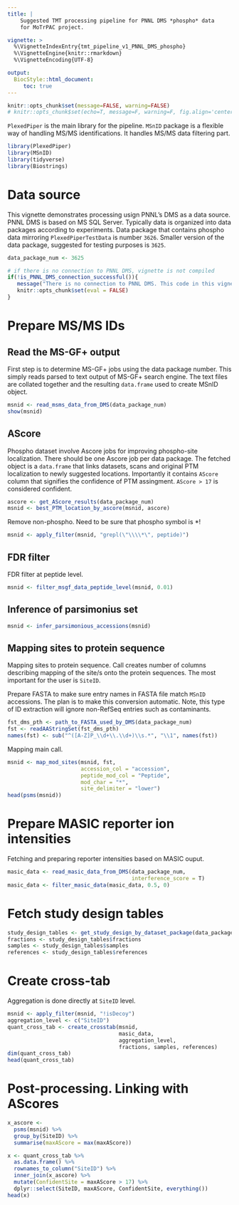```yaml
---
title: |
    Suggested TMT processing pipeline for PNNL DMS *phospho* data
    for MoTrPAC project.

vignette: >
  %\VignetteIndexEntry{tmt_pipeline_v1_PNNL_DMS_phospho}
  %\VignetteEngine{knitr::rmarkdown}
  %\VignetteEncoding{UTF-8}

output:
  BiocStyle::html_document:
     toc: true
---
```



```r
knitr::opts_chunk$set(message=FALSE, warning=FALSE)
# knitr::opts_chunk$set(echo=T, message=F, warning=F, fig.align='center', out.width='10cm')
```


`PlexedPiper` is the main library for the pipeline. `MSnID` package is a 
flexible way of handling MS/MS identifications. It handles MS/MS data
filtering part.

```r
library(PlexedPiper)
library(MSnID)
library(tidyverse)
library(Biostrings)
```


# Data source
This vignette demonstrates processing usign PNNL's DMS as a data source.
PNNL DMS is based on MS SQL Server. Typically data is organized into data 
packages according to experiments. 
Data package that contains phospho data mirroring 
`PlexedPiperTestData` is number `3626`. Smaller version of the data 
package, suggested for testing purposes is `3625`.

```r
data_package_num <- 3625
```


```r
# if there is no connection to PNNL DMS, vignette is not compiled
if(!is_PNNL_DMS_connection_successful()){
   message("There is no connection to PNNL DMS. This code in this vignette won't be evaluated.")
   knitr::opts_chunk$set(eval = FALSE)
}
```


# Prepare MS/MS IDs

## Read the MS-GF+ output

First step is to determine MS-GF+ jobs using the data package number.
This simply reads parsed to text output of MS-GF+ search engine. The text files
are collated together and the resulting `data.frame` used to create MSnID object.

```r
msnid <- read_msms_data_from_DMS(data_package_num)
show(msnid)
```


## AScore

Phospho dataset involve Ascore jobs for improving phospho-site localization.
There should be one Ascore job per data package. The fetched object is a 
`data.frame` that links datasets, scans and original PTM localization to
newly suggested locations. Importantly it contains `AScore` column that 
signifies the confidence of PTM assingment. `AScore > 17` is considered 
confident.
```r
ascore <- get_AScore_results(data_package_num)
msnid <- best_PTM_location_by_ascore(msnid, ascore)
```

Remove non-phospho. Need to be sure that phospho symbol is *!
```r
msnid <- apply_filter(msnid, "grepl(\"\\\\*\", peptide)")
```

## FDR filter

FDR filter at peptide level.
```r
msnid <- filter_msgf_data_peptide_level(msnid, 0.01)
```


## Inference of parsimonius set

```r
msnid <- infer_parsimonious_accessions(msnid)
```


## Mapping sites to protein sequence

Mapping sites to protein sequence. Call creates number of 
columns describing mapping of the site/s onto the protein sequences.
The most important for the user is `SiteID`.

Prepare FASTA to make sure entry names in FASTA file match `MSnID` accessions.
The plan is to make this conversion automatic.
Note, this type of ID extraction will ignore non-RefSeq entries such as 
contaminants.
```r
fst_dms_pth <- path_to_FASTA_used_by_DMS(data_package_num)
fst <- readAAStringSet(fst_dms_pth)
names(fst) <- sub("^([A-Z]P_\\d+\\.\\d+)\\s.*", "\\1", names(fst))
```

Mapping main call.
```r
msnid <- map_mod_sites(msnid, fst, 
                       accession_col = "accession", 
                       peptide_mod_col = "Peptide", 
                       mod_char = "*",
                       site_delimiter = "lower")
head(psms(msnid))
```


# Prepare MASIC reporter ion intensities

Fetching and preparing reporter intensities based on MASIC ouput.
```r
masic_data <- read_masic_data_from_DMS(data_package_num, 
                                       interference_score = T)
masic_data <- filter_masic_data(masic_data, 0.5, 0)
```


# Fetch study design tables

```r
study_design_tables <- get_study_design_by_dataset_package(data_package_num)
fractions <- study_design_tables$fractions
samples <- study_design_tables$samples
references <- study_design_tables$references
```


# Create cross-tab

Aggregation is done directly at `SiteID` level.
```r
msnid <- apply_filter(msnid, "!isDecoy")
aggregation_level <- c("SiteID")
quant_cross_tab <- create_crosstab(msnid, 
                                   masic_data, 
                                   aggregation_level, 
                                   fractions, samples, references)
dim(quant_cross_tab)
head(quant_cross_tab)
```



# Post-processing. Linking with AScores
```r
x_ascore <- 
  psms(msnid) %>% 
  group_by(SiteID) %>%
  summarise(maxAScore = max(maxAScore))

x <- quant_cross_tab %>%
  as.data.frame() %>%
  rownames_to_column("SiteID") %>%
  inner_join(x_ascore) %>%
  mutate(ConfidentSite = maxAScore > 17) %>%
  dplyr::select(SiteID, maxAScore, ConfidentSite, everything())
head(x)
```



